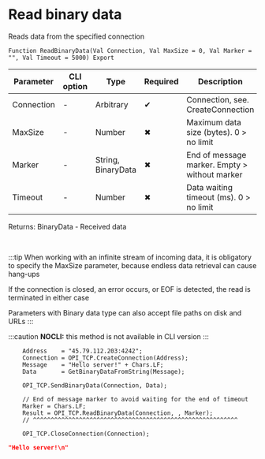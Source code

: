 ﻿---
sidebar_position: 3
description: Read binary data  and other functions to work with TCP in the Open Integration Package, a free open-source integration library for 1C:Enterprise 8, OneScript and CLI
keywords: [1C, 1С, 1С:Enterprise, 1С:Enterprise 8.3, API, Integration, Services, Exchange, OneScript, CLI, TCP]
---


# Read binary data 
 Reads data from the specified connection



`Function ReadBinaryData(Val Connection, Val MaxSize = 0, Val Marker = "", Val Timeout = 5000) Export`

  | Parameter | CLI option | Type | Required | Description |
  |-|-|-|-|-|
  | Connection | - | Arbitrary | &#x2714; | Connection, see. CreateConnection |
  | MaxSize | - | Number | &#x2716; | Maximum data size (bytes). 0 > no limit |
  | Marker | - | String, BinaryData | &#x2716; | End of message marker. Empty > without marker |
  | Timeout | - | Number | &#x2716; | Data waiting timeout (ms). 0 > no limit |

  
  Returns:  BinaryData - Received data

<br/>

:::tip
When working with an infinite stream of incoming data, it is obligatory to specify the MaxSize parameter, because endless data retrieval can cause hang-ups

If the connection is closed, an error occurs, or EOF is detected, the read is terminated in either case

Parameters with Binary data type can also accept file paths on disk and URLs
:::

:::caution
**NOCLI:** this method is not available in CLI version
:::
<br/>


```bsl title="1C:Enterprise/OneScript code example"
    Address    = "45.79.112.203:4242";
    Connection = OPI_TCP.CreateConnection(Address);
    Message    = "Hello server!" + Chars.LF;
    Data       = GetBinaryDataFromString(Message);

    OPI_TCP.SendBinaryData(Connection, Data);

    // End of message marker to avoid waiting for the end of timeout
    Marker = Chars.LF;
    Result = OPI_TCP.ReadBinaryData(Connection, , Marker);
    // ^^^^^^^^^^^^^^^^^^^^^^^^^^^^^^^^^^^^^^^^^^^^^^^^^^^^^^^^^^

    OPI_TCP.CloseConnection(Connection);
```
 



```json title="Result"
"Hello server!\n"
```
